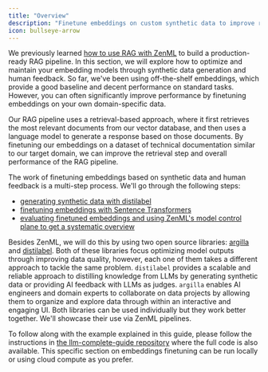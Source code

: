 ```yaml
---
title: "Overview"
description: "Finetune embeddings on custom synthetic data to improve retrieval performance."
icon: bullseye-arrow
---
```


We previously learned [how to use RAG with ZenML](/versions/0.66.0/user-guide/llmops-guide/rag-with-zenml) to build a production-ready RAG pipeline. In this section, we will explore how to optimize and maintain your embedding models through synthetic data generation and human feedback. So far, we've been using off-the-shelf embeddings, which provide a good baseline and decent performance on standard tasks. However, you can often significantly improve performance by finetuning embeddings on your own domain-specific data.

Our RAG pipeline uses a retrieval-based approach, where it first retrieves the most relevant documents from our vector database, and then uses a language model to generate a response based on those documents. By finetuning our embeddings on a dataset of technical documentation similar to our target domain, we can improve the retrieval step and overall performance of the RAG pipeline.

The work of finetuning embeddings based on synthetic data and human feedback is a multi-step process. We'll go through the following steps:

* [generating synthetic data with distilabel](/versions/0.66.0/user-guide/llmops-guide/finetuning-embeddings/synthetic-data-generation)
* [finetuning embeddings with Sentence Transformers](/versions/0.66.0/user-guide/llmops-guide/finetuning-embeddings/finetuning-embeddings-with-sentence-transformers)
* [evaluating finetuned embeddings and using ZenML's model control plane to get a systematic overview](/versions/0.66.0/user-guide/llmops-guide/finetuning-embeddings/evaluating-finetuned-embeddings)

Besides ZenML, we will do this by using two open source libraries: [argilla](https://github.com/argilla-io/argilla/) and [distilabel](https://github.com/argilla-io/distilabel). Both of these libraries focus optimizing model outputs through improving data quality, however, each one of them takes a different approach to tackle the same problem. `distilabel` provides a scalable and reliable approach to distilling knowledge from LLMs by generating synthetic data or providing AI feedback with LLMs as judges. `argilla` enables AI engineers and domain experts to collaborate on data projects by allowing them to organize and explore data through within an interactive and engaging UI. Both libraries can be used individually but they work better together. We'll showcase their use via ZenML pipelines.

To follow along with the example explained in this guide, please follow the instructions in [the llm-complete-guide repository](https://github.com/zenml-io/zenml-projects/llm-complete-guide/README.md) where the full code is also available. This specific section on embeddings finetuning can be run locally or using cloud compute as you prefer.
